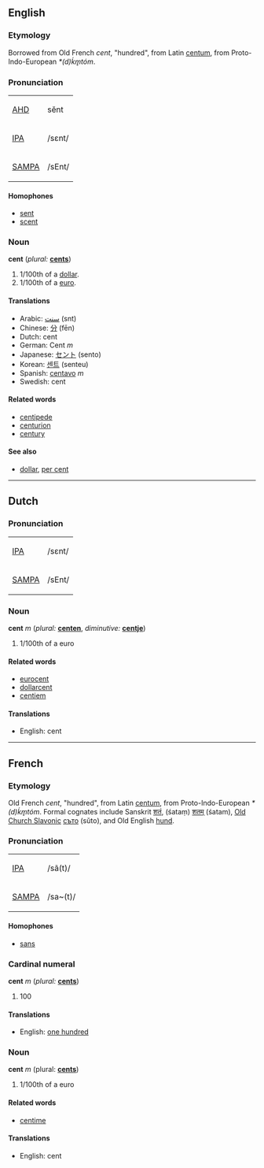 ==English==
===Etymology===
Borrowed from Old French ''cent'', "hundred", from Latin [[centum]], from Proto-Indo-European ''*(d)ḱm̥tóm''.  

=== Pronunciation ===
{| border=1 cellpadding=5
| [[w:AHD|AHD]] || sĕnt
|-
| [[w:IPA|IPA]] || /sɛnt/
|-
| [[w:SAMPA|SAMPA]] || /sEnt/
|}

==== Homophones ====
*[[sent]]
*[[scent]]

=== Noun ===
'''cent''' (''plural:'' '''[[cents]]''')
# 1/100th of a [[dollar]].
# 1/100th of a [[euro]].

====Translations====
*Arabic: [[سنت]] (snt)
*Chinese: [[分]] (fēn)
*Dutch: cent
*German: Cent ''m''
*Japanese: [[セント]] (sento)
*Korean: [[센트]] (senteu)
*Spanish: [[centavo]] ''m''
*Swedish: cent

==== Related words ====
*[[centipede]]
*[[centurion]]
*[[century]]

====See also====
*[[dollar]], [[per cent]]

----
==Dutch==
=== Pronunciation ===
{| border=1 cellpadding=5
| [[w:IPA|IPA]] || /sɛnt/
|-
| [[w:SAMPA|SAMPA]] || /sEnt/
|}

=== Noun ===
'''cent''' ''m'' (''plural:'' '''[[centen]]''', ''diminutive:'' '''[[centje]]''')

# 1/100th of a euro

==== Related words ====
*[[eurocent]]
*[[dollarcent]]
*[[centiem]]

====Translations====
*English: cent

----
==French==
===Etymology===
Old French ''cent'', "hundred", from Latin [[centum]], from Proto-Indo-European ''*(d)ḱm̥tóm''.  Formal cognates include Sanskrit [[शतं]], (śataṃ) [[शतम्]] (śatam), [[Old Church Slavonic]] [[съто]] (sŭto), and Old English [[hund]].

=== Pronunciation ===
{| border=1 cellpadding=5
| [[w:IPA|IPA]] ||  /sã(t)/
|-
| [[w:SAMPA|SAMPA]] || /sa~(t)/
|}

==== Homophones ====
*[[sans]]

=== Cardinal numeral ===
'''cent''' ''m'' (''plural:'' '''[[cents]]''')

# 100

====Translations====
*English: [[one hundred]]

=== Noun ===
'''cent''' ''m'' (plural: '''[[cents]]''')

# 1/100th of a euro

==== Related words ====
*[[centime]]

====Translations====
*English: cent